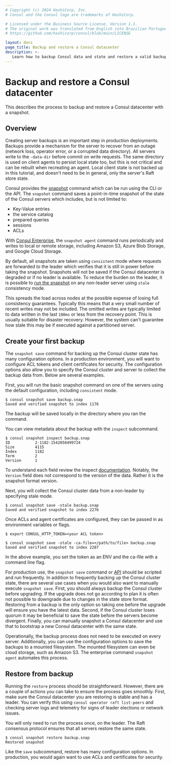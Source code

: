```yaml
---
# Copyright (c) 2024 HashiCorp, Inc.
# Consul and the Consul logo are trademarks of HashiCorp.

# Licensed under the Business Source License, Version 1.1.
# The original work was translated from English into Brazilian Portuguese.
# https://github.com/hashicorp/consul/blob/main/LICENSE

layout: docs
page_title: Backup and restore a Consul datacenter
description: >-
   Learn how to backup Consul data and state and restore a valid backup using the snapshot tool.
---
```


# Backup and restore a Consul datacenter

This describes the process to backup and restore a Consul datacenter with a snapshot.

## Overview

Creating server backups is an important step in production deployments. Backups
provide a mechanism for the server to recover from an outage (network loss,
operator error, or a corrupted data directory). All servers write to the
`-data-dir` before commit on write requests. The same directory is used on
client agents to persist local state too, but this is not critical and can be
rebuilt when recreating an agent. Local client state is not backed up in this
tutorial, and doesn't need to be in general, only the server's Raft store state.

Consul provides the [snapshot](/consul/commands/snapshot)
command which can be run using the CLI or the API. The `snapshot` command saves
a point-in-time snapshot of the state of the Consul servers which includes, but
is not limited to:

- Key-Value entries
- the service catalog
- prepared queries
- sessions
- ACLs

With [Consul Enterprise](/consul/commands/snapshot/agent),
the `snapshot agent` command runs periodically and writes to local or remote
storage, including Amazon S3, Azure Blob Storage, and Google Cloud Storage.

By default, all snapshots are taken using `consistent` mode where requests are
forwarded to the leader which verifies that it is still in power before taking
the snapshot. Snapshots will not be saved if the Consul datacenter is degraded
or if no leader is available. To reduce the burden on the leader, it is possible
to [run the snapshot](/consul/commands/snapshot/save) on
any non-leader server using `stale` consistency mode.

This spreads the load across nodes at the possible expense of losing full
consistency guarantees. Typically this means that a very small number of recent
writes may not be included. The omitted writes are typically limited to data
written in the last `100ms` or less from the recovery point. This is usually
suitable for disaster recovery. However, the system can't guarantee how stale
this may be if executed against a partitioned server.

## Create your first backup

The `snapshot save` command for backing up the Consul cluster state has many
configuration options. In a production environment, you will want to configure
ACL tokens and client certificates for security. The configuration options also
allow you to specify the Consul cluster and server to collect the backup data
from. Below are several examples.

First, you will run the basic snapshot command on one of the servers using the
default configuration, including `consistent` mode.

```shell-session
$ consul snapshot save backup.snap
Saved and verified snapshot to index 1176
```

The backup will be saved locally in the directory where you ran the command.

You can view metadata about the backup with the `inspect` subcommand.

```shell-session
$ consul snapshot inspect backup.snap
ID           2-1182-1542056499724
Size         4115
Index        1182
Term         2
Version      1
```

To understand each field review the inspect
[documentation](/consul/commands/snapshot/inspect).
Notably, the `Version` field does not correspond to the version of the data.
Rather it is the snapshot format version.

Next, you will collect the Consul cluster data from a non-leader by specifying
stale mode.

```shell-session
$ consul snapshot save -stale backup.snap
Saved and verified snapshot to index 2276
```

Once ACLs and agent certificates are configured, they can be passed in as
environment variables or flags.

```shell-session
$ export CONSUL_HTTP_TOKEN=<your ACL token>
```

```shell-session
$ consul snapshot save -stale -ca-file=</path/to/file> backup.snap
Saved and verified snapshot to index 2287
```

In the above example, you set the token as an ENV and the ca-file with a
command line flag.

For production use, the `snapshot save` command or
[API](/consul/api-docs/snapshot) should be scripted and run
frequently. In addition to frequently backing up the Consul cluster state, there
are several use cases when you would also want to manually execute `snapshot save`.
First, you should always backup the Consul cluster before upgrading. If the
upgrade does not go according to plan it is often not possible to downgrade due
to changes in the state store format. Restoring from a backup is the only option
so taking one before the upgrade will ensure you have the latest data. Second,
if the Consul cluster loses quorum it may be beneficial to save the state before
the servers become divergent. Finally, you can manually snapshot a Consul
datacenter and use that to bootstrap a new Consul datacenter with the same state.

Operationally, the backup process does not need to be executed on every server.
Additionally, you can use the configuration options to save the backups to a
mounted filesystem. The mounted filesystem can even be cloud storage, such as
Amazon S3. The enterprise command `snapshot agent` automates this process.

## Restore from backup

Running the `restore` process should be straightforward. However, there are a
couple of actions you can take to ensure the process goes smoothly. First, make
sure the Consul datacenter you are restoring is stable and has a leader. You can
verify this using `consul operator raft list-peers` and checking server logs and
telemetry for signs of leader elections or network issues.

You will only need to run the process once, on the leader. The Raft consensus
protocol ensures that all servers restore the same state.

```shell-session
$ consul snapshot restore backup.snap
Restored snapshot
```

Like the `save` subcommand, restore has many configuration options. In
production, you would again want to use ACLs and certificates for security.
